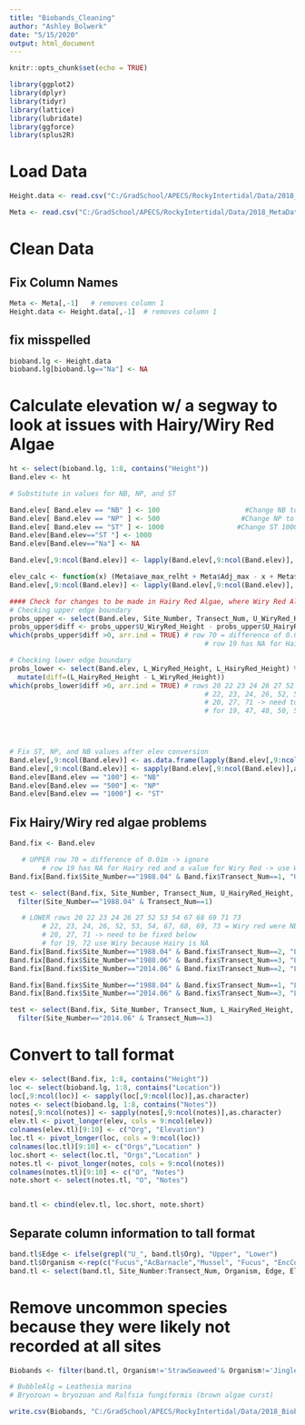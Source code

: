 ---
title: "Biobands_Cleaning"
author: "Ashley Bolwerk"
date: "5/15/2020"
output: html_document
---

```{r setup, include=FALSE}
knitr::opts_chunk$set(echo = TRUE)
```

```{r loading packages, include=FALSE, echo=FALSE}
library(ggplot2)
library(dplyr)
library(tidyr)
library(lattice)
library(lubridate)
library(ggforce)
library(splus2R)

```

# Load Data
```{r}
Height.data <- read.csv("C:/GradSchool/APECS/RockyIntertidal/Data/2018_BiobandElevationData_AllSites.csv", stringsAsFactors = FALSE)

Meta <- read.csv("C:/GradSchool/APECS/RockyIntertidal/Data/2018_MetaData_calcs.csv", stringsAsFactors = FALSE)

```
# Clean Data

## Fix Column Names
```{r}
Meta <- Meta[,-1]   # removes column 1
Height.data <- Height.data[,-1]  # removes column 1

```


## fix misspelled
```{r}
bioband.lg <- Height.data
bioband.lg[bioband.lg=="Na"] <- NA
```

# Calculate elevation w/ a segway to look at issues with Hairy/Wiry Red Algae
```{r}
ht <- select(bioband.lg, 1:8, contains("Height"))
Band.elev <- ht

# Substitute in values for NB, NP, and ST 

Band.elev[ Band.elev == "NB" ] <- 100                     #Change NB to 100
Band.elev[ Band.elev == "NP" ] <- 500                    #Change NP to 500
Band.elev[ Band.elev == "ST" ] <- 1000                  #Change ST 1000
Band.elev[Band.elev=="ST "] <- 1000
Band.elev[Band.elev=="Na"] <- NA

Band.elev[,9:ncol(Band.elev)] <- lapply(Band.elev[,9:ncol(Band.elev)], as.numeric)

elev_calc <- function(x) (Meta$ave_max_relht + Meta$Adj_max - x + Meta$LT_height)
Band.elev[,9:ncol(Band.elev)] <- lapply(Band.elev[,9:ncol(Band.elev)], elev_calc)

#### Check for changes to be made in Hairy Red Algae, where Wiry Red Algae occurs outside the recorded bounds of Hairy Red Algae
# Checking upper edge boundary
probs_upper <- select(Band.elev, Site_Number, Transect_Num, U_WiryRed_Height, U_HairyRed_Height)
probs_upper$diff <- probs_upper$U_WiryRed_Height - probs_upper$U_HairyRed_Height
which(probs_upper$diff >0, arr.ind = TRUE) # row 70 = difference of 0.01m -> ignore
                                                # row 19 has NA for Hairy red and a value for Wiry Red -> use Wiry red

# Checking lower edge boundary
probs_lower <- select(Band.elev, L_WiryRed_Height, L_HairyRed_Height) %>%
  mutate(diff=(L_HairyRed_Height - L_WiryRed_Height))
which(probs_lower$diff >0, arr.ind = TRUE) # rows 20 22 23 24 26 27 52 53 54 67 68 69 71 73
                                                # 22, 23, 24, 26, 52, 53, 54, 67, 68, 69, 73 -> Wiry red were NB
                                                # 20, 27, 71 -> need to be fixed below        
                                                # for 19, 47, 48, 50, 51, 72 use Wiry because Hairy is NA


  

# Fix ST, NP, and NB values after elev conversion
Band.elev[,9:ncol(Band.elev)] <- as.data.frame(lapply(Band.elev[,9:ncol(Band.elev)], function(x) {ifelse(x < -970, 1000,ifelse(x < -470, 500,ifelse(x < -70, 100, x)))})) 
Band.elev[,9:ncol(Band.elev)] <- sapply(Band.elev[,9:ncol(Band.elev)],as.character)
Band.elev[Band.elev == "100"] <- "NB"
Band.elev[Band.elev == "500"] <- "NP"
Band.elev[Band.elev == "1000"] <- "ST"

```

## Fix Hairy/Wiry red algae problems
```{r}
Band.fix <- Band.elev

   # UPPER row 70 = difference of 0.01m -> ignore
        # row 19 has NA for Hairy red and a value for Wiry Red -> use Wiry red
Band.fix[Band.fix$Site_Number=="1988.04" & Band.fix$Transect_Num==1, "U_HairyRed_Height"] <- Band.fix[Band.fix$Site_Number=="1988.04" & Band.fix$Transect_Num==1, "U_WiryRed_Height"]

test <- select(Band.fix, Site_Number, Transect_Num, U_HairyRed_Height, U_WiryRed_Height) %>%
  filter(Site_Number=="1988.04" & Transect_Num==1)

   # LOWER rows 20 22 23 24 26 27 52 53 54 67 68 69 71 73
        # 22, 23, 24, 26, 52, 53, 54, 67, 68, 69, 73 = Wiry red were NB -> ignore
        # 20, 27, 71 -> need to be fixed below        
        # for 19, 72 use Wiry because Hairy is NA
Band.fix[Band.fix$Site_Number=="1988.04" & Band.fix$Transect_Num==2, "L_HairyRed_Height"] <- Band.fix[Band.fix$Site_Number=="1988.04" & Band.fix$Transect_Num==2, "L_WiryRed_Height"] #20
Band.fix[Band.fix$Site_Number=="1988.06" & Band.fix$Transect_Num==3, "L_HairyRed_Height"] <- Band.fix[Band.fix$Site_Number=="1988.06" & Band.fix$Transect_Num==3, "L_WiryRed_Height"] #27
Band.fix[Band.fix$Site_Number=="2014.06" & Band.fix$Transect_Num==2, "L_HairyRed_Height"] <- Band.fix[Band.fix$Site_Number=="2014.06" & Band.fix$Transect_Num==2, "L_WiryRed_Height"] #71

Band.fix[Band.fix$Site_Number=="1988.04" & Band.fix$Transect_Num==1, "L_HairyRed_Height"] <- Band.fix[Band.fix$Site_Number=="1988.04" & Band.fix$Transect_Num==1, "L_WiryRed_Height"] #19
Band.fix[Band.fix$Site_Number=="2014.06" & Band.fix$Transect_Num==3, "L_HairyRed_Height"] <- Band.fix[Band.fix$Site_Number=="2014.06" & Band.fix$Transect_Num==3, "L_WiryRed_Height"] #72

test <- select(Band.fix, Site_Number, Transect_Num, L_HairyRed_Height, L_WiryRed_Height) %>%
  filter(Site_Number=="2014.06" & Transect_Num==3)


```


# Convert to tall format
```{r}
elev <- select(Band.fix, 1:8, contains("Height"))
loc <- select(bioband.lg, 1:8, contains("Location"))
loc[,9:ncol(loc)] <- sapply(loc[,9:ncol(loc)],as.character)
notes <- select(bioband.lg, 1:8, contains("Notes"))
notes[,9:ncol(notes)] <- sapply(notes[,9:ncol(notes)],as.character)
elev.tl <- pivot_longer(elev, cols = 9:ncol(elev))
colnames(elev.tl)[9:10] <- c("Org", "Elevation")
loc.tl <- pivot_longer(loc, cols = 9:ncol(loc))
colnames(loc.tl)[9:10] <- c("Orgs","Location" )
loc.short <- select(loc.tl, "Orgs","Location" )
notes.tl <- pivot_longer(notes, cols = 9:ncol(notes))
colnames(notes.tl)[9:10] <- c("O", "Notes")
note.short <- select(notes.tl, "O", "Notes")


band.tl <- cbind(elev.tl, loc.short, note.short)

```

## Separate column information to tall format
```{r}
band.tl$Edge <- ifelse(grepl("U_", band.tl$Org), "Upper", "Lower")
band.tl$Organism <-rep(c("Fucus","AcBarnacle","Mussel", "Fucus", "EncCoraline", "WiryRed", "HairyRed", "Mussel", "AcBarnacle", "ThBarnacle","BladedGreen","HairyGreen", "WiryRed", "BladedRed", "BladedRed", "HairyRed", "SurfGrass", "BraCoraline", "Kelp", "Halosaccion", "Halosaccion", "EncCoraline","BraCoraline", "OliveUlva", "DeadManFingers", "BladedGreen", "ThBarnacle", "StrawSeaweed","StrawSeaweed", "HairyGreen", "BubbleAlg","BubbleAlg", "Kelp1", "Kelp2","Bryozoan", "SurfGrass", "JingleShell"), times=75)
band.tl <- select(band.tl, Site_Number:Transect_Num, Organism, Edge, Elevation, Location, Notes)
```

# Remove uncommon species because they were likely not recorded at all sites 
```{r}

Biobands <- filter(band.tl, Organism!='StrawSeaweed'& Organism!='JingleShell' & Organism!='OliveUlva' & Organism!='WiryRed')

# BubbleAlg = Leathesia marina
# Bryozoan = bryozoan and Ralfsia fungiformis (brown algae curst)

write.csv(Biobands, "C:/GradSchool/APECS/RockyIntertidal/Data/2018_BiobandElev_AllSites_CLEAN.csv")
```

